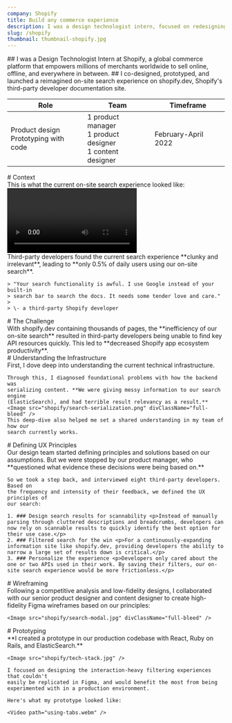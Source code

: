 ```yaml
---
company: Shopify
title: Build any commerce experience
description: I was a design technologist intern, focused on redesigning and prototyping the developer documentation search experience.
slug: /shopify
thumbnail: thumbnail-shopify.jpg
---
```


<Intro>
## I was a Design Technologist Intern at <AutoLink to="https://www.shopify.com/">Shopify</AutoLink>, a global commerce platform that empowers millions of merchants worldwide to sell online, offline, and everywhere in between.
## I co-designed, prototyped, and launched a reimagined on-site search experience on <AutoLink to="https://shopify.dev/">shopify.dev</AutoLink>, Shopify's third-party developer documentation site.

 <table>
    <colgroup>
      <col className="w-1/3" />
      <col className="w-1/3" />
      <col className="w-1/3" />
    </colgroup>
    <thead>
      <tr>
        <th>Role</th>
        <th>Team</th>
        <th>Timeframe</th>
      </tr>
    </thead>
    <tbody>
      <tr>
        <td>
          Product design<br/>
          Prototyping with code
        </td>
        <td>
          1 product manager
          <br />1 product designer
          <br />1 content designer
        </td>
        <td>February-April 2022</td>
      </tr>
    </tbody>

  </table>
</Intro>

<section>
  # Context

  <div className="sub-section">
    This is what the current on-site search experience looked like:
    <div className="full-bleed">
      <Video path="current-site.webm" />
    </div>
  </div>

  <div className="sub-section pt-6">
    Third-party developers found the current search experience **clunky and
    irrelevant**, leading to **only 0.5% of daily users using our on-site search**.

    > "Your search functionality is awful. I use Google instead of your built-in
    > search bar to search the docs. It needs some tender love and care."
    >
    > \- a third-party Shopify developer
  </div>
</section>

<section>
  # The Challenge

  <div className="sub-section">
    With shopify.dev containing thousands of pages, the **inefficiency of our
    on-site search** resulted in third-party developers being unable to find key API
    resources quickly. This led to **decreased Shopify app ecosystem productivity**.
  </div>
</section>

<section>
  # Understanding the Infrastructure

  <div className="sub-section">
    First, I dove deep into understanding the current technical infrastructure.

    Through this, I diagnosed foundational problems with how the backend was
    serializing content. **We were giving messy information to our search engine
    (ElasticSearch), and had terrible result relevancy as a result.**
    <Image src="shopify/search-serialization.png" divClassName="full-bleed" />
    This deep-dive also helped me set a shared understanding in my team of how our
    search currently works.
  </div>
</section>

<section>
  # Defining UX Principles

  <div className="sub-section">
    Our design team started defining principles and solutions based on our
    assumptions. But we were stopped by our product manager, who **questioned what
    evidence these decisions were being based on.**

    So we took a step back, and interviewed eight third-party developers. Based on
    the frequency and intensity of their feedback, we defined the UX principles of
    our search:

    1. ### Design search results for scannability <p>Instead of manually parsing through cluttered descriptions and breadcrumbs, developers can now rely on scannable results to quickly identify the best option for their use case.</p>
    2. ### Filtered search for the win <p>For a continuously-expanding information site like shopify.dev, providing developers the ability to narrow a large set of results down is critical.</p>
    3. ### Personalize the experience <p>Developers only cared about the one or two APIs used in their work. By saving their filters, our on-site search experience would be more frictionless.</p>
  </div>
</section>

<section>
  # Wireframing

  <div className="sub-section">
    Following a competitive analysis and low-fidelity designs, I collaborated with
    our senior product designer and content designer to create high-fidelity Figma
    wireframes based on our principles:

    <Image src="shopify/search-modal.jpg" divClassName="full-bleed" />
  </div>
</section>

<section>
  # Prototyping

  <div className="sub-section">
    **I created a prototype in our production codebase with React, Ruby on Rails,
    and ElasticSearch.**

    <Image src="shopify/tech-stack.jpg" />

    I focused on designing the interaction-heavy filtering experiences that couldn't
    easily be replicated in Figma, and would benefit the most from being
    experimented with in a production environment.
    
    Here's what my prototype looked like:

    <Video path="using-tabs.webm" />
  </div>
</section>